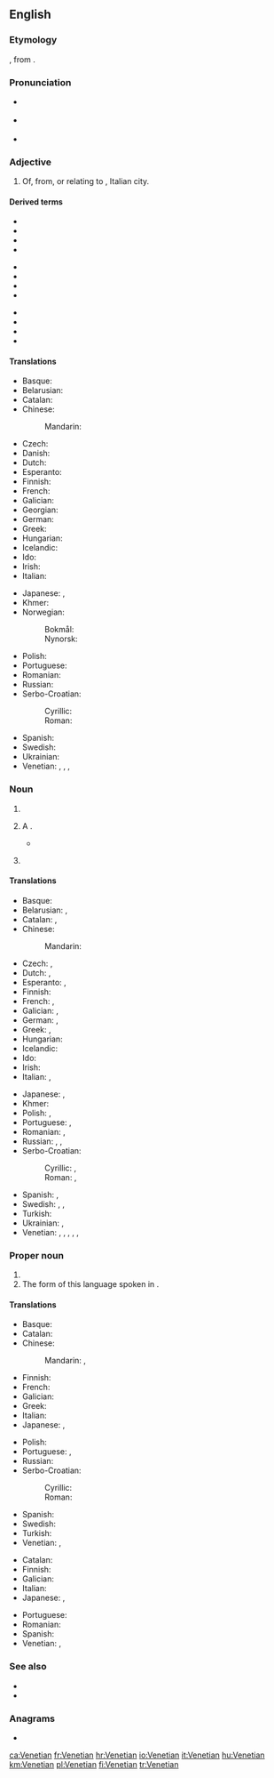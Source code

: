 ==English==

===Etymology===
{{suffix|en|Venetia|an}}, from {{der|en|la|Venetia||Venice}}.

===Pronunciation===
* {{a|GA}} {{IPA|/vəˈniʃən/|lang=en}}
* {{a|RP}} {{IPA|/vɪˈniːʃən/|lang=en}}
* {{rhymes|iːʃən|lang=en}}

===Adjective===
{{en-adj|-}}

# Of, from, or relating to {{l|en|Venice}}, Italian city.

====Derived terms====
{{der-top3}}
* {{l|en|Venetian blind}}
* {{l|en|Venetian carpet}}
* {{l|en|Venetian ceruse}}
* {{l|en|Venetian chalk}}
{{der-mid3}}
* {{l|en|Venetian door}}
* {{l|en|Venetian glass}}
* {{l|en|Venetianness}}
* {{l|en|Venetian red}}
{{der-mid3}}
* {{l|en|Venetian soap}}
* {{l|en|Venetian sumac}}
* {{l|en|Venetian swell}}
* {{l|en|Venetian window}}
{{der-bottom}}

====Translations====
{{trans-top|relating to Venice}}
* Basque: {{t|eu|veneziar}}
* Belarusian: {{t|be|венецыя́нскі|sc=Cyrl}}
* Catalan: {{t|ca|venecià}}
* Chinese:
*: Mandarin: {{t|cmn|[[威尼斯]][[的]]|tr=Wēinísī de|sc=Hani}}
* Czech: {{t+|cs|benátský}}
* Danish: {{t|da|venetiansk}}
* Dutch: {{t+|nl|Venetiaans}}
* Esperanto: {{t|eo|veneciana}}
* Finnish: {{t+|fi|venetsialainen}}
* French: {{t+|fr|vénitien}}
* Galician: {{t|gl|veneciano}}
* Georgian: {{t|ka|ვენეციური|sc=Geor}}
* German: {{t+|de|venezianisch}}
* Greek: {{t+|el|βενετσιάνικος|sc=Grek}}
* Hungarian: {{t+|hu|velencei}}
* Icelandic: {{t|is|feneyskur}}
* Ido: {{t|io|Veniziana}}
* Irish: {{t|ga|Veinéiseach}}
* Italian: {{t+|it|veneziano}}
{{trans-mid}}
* Japanese: {{t|ja|[[ヴェネツィア]][[の]]|tr=Venetsia no|sc=Jpan}}, {{t|ja|[[ベネチア]][[の]]|tr=Benechia no|sc=Jpan}}
* Khmer: {{t|km|វ៉ិនែសស្យ៉ា|sc=Khmr}}
* Norwegian:
*: Bokmål: {{t|nb|venetiansk}}
*: Nynorsk: {{t|nn|venetiansk}}
* Polish: {{t+|pl|wenecki}}
* Portuguese: {{t+|pt|veneziano}}
* Romanian: {{t+|ro|venețian}}
* Russian: {{t+|ru|венециа́нский|sc=Cyrl}}
* Serbo-Croatian:
*: Cyrillic: {{t|sh|венецѝја̄нскӣ|sc=Cyrl}}
*: Roman: {{t+|sh|venecìjānskī}}
* Spanish: {{t+|es|veneciano}}
* Swedish: {{t+|sv|venetiansk}}
* Ukrainian: {{t|uk|венеціа́нский|sc=Cyrl}}
* Venetian: {{t|vec|venessian}}, {{t|vec|venesian}}, {{t|vec|venessiano}}, {{t|vec|venesiano}}
{{trans-bottom}}

===Noun===
{{en-noun}}

# {{l|en|An inhabitant or a resident of [[Venice]] and the surrounding area.}}
# {{lb|en|colloquial}} A {{l|en|Venetian blind}}.
#* {{quote-book|year=1859|author=Mowbray Thomson|authorlink=Mowbray Thomson|title=The Story of Cawnpore|passage=We never saw her ladyship, but the attendants told us, that the '''Venetians''' of her apartments were not impenetrably opaque from within, and that the old lady had seen us, and was concerned for our welfare.}}
# {{lb|en|obsolete|in the plural}} {{l|en|galligaskins}}

====Translations====
{{trans-top|inhabitant of Venice}}
* Basque: {{t|eu|veneziar}}
* Belarusian: {{t|be|венецыя́нец|m|sc=Cyrl}}, {{t|be|венецыя́нка|f|sc=Cyrl}}
* Catalan: {{t|ca|venecià|m}}, {{t|ca|veneciana|f}}
* Chinese:
*: Mandarin: {{t|cmn|[[威尼斯]][[人]]|tr=Wēinísī rén|sc=Hani}}
* Czech: {{t|cs|Benátčan|m}}, {{t|cs|Benátčanka|f}}
* Dutch: {{t+|nl|Venetiaan|m}}, {{t+|nl|Venetiaanse|f}}
* Esperanto: {{t|eo|veneciano}} {{qualifier|man or woman}}, {{t|eo|venecianino}} {{qualifier|woman}}
* Finnish: {{t+|fi|venetsialainen}}
* French: {{t+|fr|Vénitien|m}}, {{t+|fr|Vénitienne|f}}
* Galician: {{t|gl|veneciano|m}}, {{t|gl|veneciana|f}}
* German: {{t+|de|Venezianer|m}}, {{t+|de|Venezianerin|f}}
* Greek: {{t|el|Βενετσιάνος|m|sc=Grek}}, {{t|el|Βενετσιάνα|f|sc=Grek}}
* Hungarian: {{t+|hu|velencei}}
* Icelandic: {{t|is|Feneyingur|m}}
* Ido: {{t|io|Veniziano}}
* Irish: {{t|ga|Veinéiseach|m}}
* Italian: {{t+|it|veneziano|m}}, {{t+|it|veneziana|f}}
{{trans-mid}}
* Japanese: {{t|ja|[[ヴェネツィア]][[人]]|tr=ヴェネツィアじん, Venetsia-jin|sc=Jpan}}, {{t|ja|[[ベネチア]][[人]]|tr=ベネチアじん, Benechia-jin|sc=Jpan}}
* Khmer: {{t|km|វ៉ិនែសស្យ៉ា|sc=Khmr}}
* Polish: {{t+|pl|wenecjanin|m}}, {{t+|pl|wenecjanka|f}}
* Portuguese: {{t+|pt|veneziano|m}}, {{t|pt|veneziana|f}}
* Romanian: {{t+|ro|venețian|m}}, {{t+|ro|venețiană|f}}
* Russian: {{t+|ru|венециа́нец|m|sc=Cyrl}}, {{t+|ru|венециа́нин|m|sc=Cyrl}}, {{t+|ru|венециа́нка|f|sc=Cyrl}}
* Serbo-Croatian:
*: Cyrillic: {{t|sh|Венеција́нац|m|sc=Cyrl}}, {{t|sh|Венецѝја̄нка|f|sc=Cyrl}}
*: Roman: {{t+|sh|Venecijánac|m}}, {{t|sh|Venecìjānka|f}}
* Spanish: {{t+|es|veneciano|m}}, {{t+|es|veneciana|f}}
* Swedish: {{t|sv|venetian|c}}, {{t|sv|venetianare|c}} {{qualifier|man or woman}}, {{t+|sv|venetianska|c}} {{qualifier|woman}}
* Turkish: {{t|tr|Venedikli}}
* Ukrainian: {{t|uk|венеціа́нець|m|sc=Cyrl}}, {{t|uk|венеціа́нка|f|sc=Cyrl}}
* Venetian: {{t|vec|venessian|m}}, {{t|vec|venessiano|m}}, {{t|vec|venessiana|f}}, {{t|vec|venesian|m}}, {{t|vec|venesiano|m}}, {{t|vec|venesiana|f}}
{{trans-bottom}}

===Proper noun===
{{en-proper noun}}
{{wikipedia|Venetian language}}

# {{def|The [[Romance]] [[language]] spoken mostly in the [[Veneto]] region of [[Italy]]. It should not be confused with [[Venetic]], an extinct [[Indo-European]] [[Italic]] language once spoken in the same area.}}
# The form of this language spoken in {{l|en|Venice}}.

====Translations====
{{trans-top|Romance language spoken in Veneto}}
* Basque: {{t+|eu|veneziera}}
* Catalan: {{t|ca|vènet|m}}
* Chinese:
*: Mandarin: {{t|cmn|威尼斯語|sc=Hani}}, {{t|cmn|威尼斯语|tr=Wēinísī yǔ|sc=Hani}}
* Finnish: {{t+|fi|venetsia}}
* French: {{t+|fr|vénitien|m}}
* Galician: {{t+|gl|véneto|m}}
* Greek: {{t+|el|βενετικά|n-p|sc=Grek}}
* Italian: {{t+|it|veneto|m}}
* Japanese: {{t|ja|ヴェネト語|tr=ヴェネトご, Veneto-go|sc=Jpan}}, {{t|ja|ベネト語|tr=ベネトご, Beneto-go|sc=Jpan}}
{{trans-mid}}
* Polish: {{t+|pl|wenecki|m}}
* Portuguese: {{t+|pt|vêneto|m}}, {{t+|pt|véneto|m}}
* Russian: {{t+|ru|вене́тский|m|sc=Cyrl}}
* Serbo-Croatian:
*: Cyrillic: {{t|sh|венецѝја̄нскӣ|m|sc=Cyrl}}
*: Roman: {{t+|sh|venecìjānskī|m}}
* Spanish: {{t+|es|véneto|m}}
* Swedish: {{t+|sv|venetianska|c}}
* Turkish: {{t+|tr|Venedikçe}}
* Venetian: {{t+|vec|vèneto|m}}, {{t|vec|łéngua vèneta|f}}
{{trans-bottom}}

{{trans-top|form of Venetian spoken in Venice}}
* Catalan: {{t|ca|venecià|m}}
* Finnish: {{t|fi|[[Venetsian]] [[murre]]}}
* Galician: {{t|gl|veneciano|m}}
* Italian: {{t+|it|veneziano|m}}
* Japanese: {{t+|ja|ヴェネツィア語|tr=ヴェネツィアご, Venetsia-go|sc=Jpan}}, {{t|ja|ベネチア語|tr=ベネチアご, Benechia-go|sc=Jpan}}
{{trans-mid}}
* Portuguese: {{t+|pt|veneziano|m}}
* Romanian: {{t+|ro|venețiană|f}}
* Spanish: {{t+|es|veneciano|m}}
* Venetian: {{t|vec|venesian|m}}, {{t|vec|venessian|m}}
{{trans-bottom}}

===See also===
* {{langcat|vec}}
* {{ISO 639|link=Linguist List||lang=Venetic|code=vec}}

===Anagrams===
* {{l|en|Aventine}}

{{catlangcode|en|Demonyms|Languages}}

[[ca:Venetian]]
[[fr:Venetian]]
[[hr:Venetian]]
[[io:Venetian]]
[[it:Venetian]]
[[hu:Venetian]]
[[km:Venetian]]
[[pl:Venetian]]
[[fi:Venetian]]
[[tr:Venetian]]